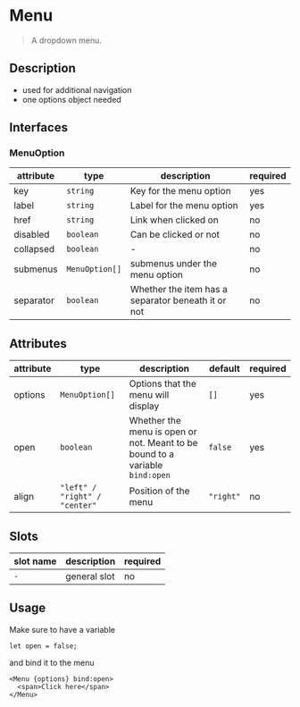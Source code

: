 
# Menu

> A dropdown menu.

<Preview>
  <Story id="components-menu--default" />
</Preview>

## Description
- used for additional navigation
- one options object needed

## Interfaces

### MenuOption

attribute | type | description | required
--- | --- | --- | ---
key | `string` | Key for the menu option | yes
label | `string` | Label for the menu option | yes
href | `string` | Link when clicked on | no
disabled | `boolean` | Can be clicked or not | no
collapsed | `boolean` | - | no
submenus | `MenuOption[]` | submenus under the menu option | no
separator | `boolean` | Whether the item has a separator beneath it or not | no

## Attributes

attribute | type | description | default | required
--- | --- | --- | --- | ---
options | `MenuOption[]` | Options that the menu will display | `[]` | yes
open | `boolean` | Whether the menu is open or not. Meant to be bound to a variable `bind:open` | `false` | yes
align | `"left" / "right" / "center"` | Position of the menu | `"right"` | no

## Slots
slot name | description | required
--- | --- | ---
`-` | general slot | no

## Usage
Make sure to have a variable
```
let open = false;
```
and bind it to the menu
```
<Menu {options} bind:open>
  <span>Click here</span>
</Menu>
```